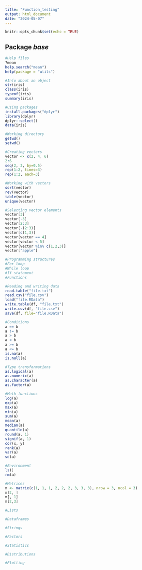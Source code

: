 ```yaml
---
title: "Function_testing"
output: html_document
date: "2024-05-07"
---
```


```r
knitr::opts_chunk$set(echo = TRUE)
```

## Package *base*

```r

#Help files
?mean
help.search("mean")
help(package = "utils")

#Info about an object
str(iris)
class(iris)
typeof(iris)
summary(iris)

#Using packages
install.packages("dplyr")
library(dplyr)
dplyr::select()
data(iris)

#Working directory
getwd()
setwd()

#Creating vectors
vector <- c(2, 4, 6)
2:6
seq(2, 3, by=0.5)
rep(1:2, times=3)
rep(1:2, each=3)

#Working with vectors
sort(vector)
rev(vector)
table(vector)
unique(vector)

#Selecting vector elements
vector[3]
vector[-3]
vector[2:3]
vector[-(2:3)]
vector[c(1,3)]
vector[vector == 4]
vector[vector < 5]
vector[vector %in% c(1,2,3)]
vector["apple"]

#Programming structures
#For loop
#While loop
#If statement
#Functions

#Reading and writing data
read.table("file.txt")
read.csv("file.csv")
load("file.RData")
write.table(df, "file.txt")
write.csv(df, "file.csv")
save(df, file="file.RData")

#Conditions
a == b
a != b
a > b
a < b
a >= b
a <= b
is.na(a)
is.null(a)

#Type transformations
as.logical(a)
as.numeric(a)
as.character(a)
as.factor(a)

#Math functions
log(a)
exp(a)
max(a)
min(a)
sum(a)
mean(a)
median(a)
quantile(a)
round(a, 1)
signif(a, 1)
cor(x, y)
rank(a)
var(a)
sd(a)

#Environment
ls()
rm(a)

#Matrices
m <- matrix(c(1, 1, 1, 2, 2, 2, 3, 3, 3), nrow = 3, ncol = 3)
m[2, ]
m[, 1]
m[2,3]

#Lists

#Dataframes

#Strings

#Factors

#Statistics

#Distributions

#Plotting

```

## 
